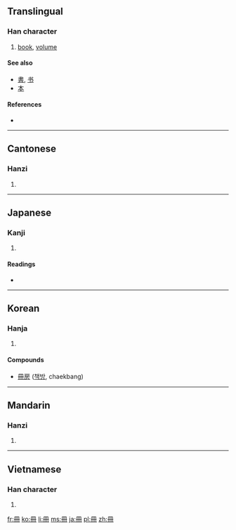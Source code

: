 {{also|册}}
==Translingual==

===Han character===
{{Han char|rn=13|rad=冂|as=03|sn=5|four=7744<sub>0</sub>|canj=月廿 (BT), X月廿 (XBT)}}

# [[book]], [[volume]]

====See also====
* [[書]], [[书]]
* [[本]]

====References====
* {{Han ref|kx=0129.051|dkj=01515|dj=0289.200|hdz=10099.050|uh=518A|ud=20874|bh=A555|bd=42325}}

----

==Cantonese==

===Hanzi===
{{yue-hanzi|jyut=|y=chaak3}}

# {{defn|Cantonese|sort=冂03}}

----

==Japanese==

===Kanji===
{{ja-kanji|grade=6|rs=冂03}}

# {{defn|Japanese}}

====Readings====
* {{ja-readings|on=[[さつ]] (satsu), [[さく]] (saku)|kun=[[ふみ]] (fumi)}}

----

==Korean==

===Hanja===
{{ko-hanja|hangeul=[[책]]|rv=chaek|mr=ch'aek}}

# {{defn|Korean|sort=冂03}}

====Compounds====
* [[冊房]] ([[책방]], chaekbang)

----

==Mandarin==

===Hanzi===
{{cmn-hanzi|sim=册|pin=[[cè]] ([[ce4]])|wg=ts'e<sup>4</sup>}}

# {{defn|Mandarin|sort=冂03}}

----

==Vietnamese==

===Han character===
{{vi-hantu|[[sách]]|rs=冂03}}

# {{defn|Vietnamese|sort=冂03}}

[[fr:冊]]
[[ko:冊]]
[[li:冊]]
[[ms:冊]]
[[ja:冊]]
[[pl:冊]]
[[zh:冊]]